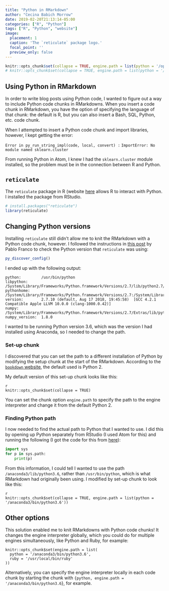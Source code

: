 ```yaml
---
title: "Python in RMarkdown"
author: "Cecina Babich Morrow"
date: 2019-02-20T21:13:14-05:00
categories: ["R", "Python"]
tags: ["R", "Python", "website"]
image:
  placement: 1
  caption: 'The `reticulate` package logo.'
  focal_point: ''
  preview_only: false
---
```


```r
knitr::opts_chunk$set(collapse = TRUE, engine.path = list(python = '/opt/anaconda3/bin/python'))
# knitr::opts_chunk$set(collapse = TRUE, engine.path = list(python = '/usr/local/bin/python3.7'))
```

## Using Python in RMarkdown

In order to write blog posts using Python code, I wanted to figure out a way to include Python code chunks in RMarkdowns. When you insert a code chunk in RMarkdown, you have the option of specifying the language of that chunk: the default is R, but you can also insert a Bash, SQL, Python, etc. code chunk.

When I attempted to insert a Python code chunk and import libraries, however, I kept getting the error:

`Error in py_run_string_impl(code, local, convert) : `
`  ImportError: No module named sklearn.cluster`

From running Python in Atom, I knew I had the `sklearn.cluster` module installed, so the problem must be in the connection between R and Python.

## `reticulate`

The `reticulate` package in R (website [here](https://rstudio.github.io/reticulate/index.html) allows R to interact with Python. I installed the package from RStudio.

```r
# install.packages("reticulate")
library(reticulate)
```

## Changing Python versions

Installing `reticulate` still didn't allow me to knit the RMarkdown with a Python code chunk, however. I followed the instructions in [this post](https://rstudio-pubs-static.s3.amazonaws.com/397064_bd288708515c4b71a6e78dfe91b8bb99.html) by Pablo Franco to check the Python version that `reticulate` was using:

```r
py_discover_config()
```

I ended up with the following output:

```
python:         /usr/bin/python
libpython:      /System/Library/Frameworks/Python.framework/Versions/2.7/lib/python2.7/config/libpython2.7.dylib
pythonhome:     /System/Library/Frameworks/Python.framework/Versions/2.7:/System/Library/Frameworks/Python.framework/Versions/2.7
version:        2.7.10 (default, Aug 17 2018, 19:45:58)  [GCC 4.2.1 Compatible Apple LLVM 10.0.0 (clang-1000.0.42)]
numpy:          /System/Library/Frameworks/Python.framework/Versions/2.7/Extras/lib/python/numpy
numpy_version:  1.8.0
```

I wanted to be running Python version 3.6, which was the version I had installed using Anaconda, so I needed to change the path.

### Set-up chunk

I discovered that you can set the path to a different installation of Python by modifying the setup chunk at the start of the RMarkdown. According to the [`bookdown` website](https://bookdown.org/yihui/rmarkdown/language-engines.html), the default used is Python 2.

My default version of this set-up chunk looks like this:
```
{r setup, include=FALSE}
knitr::opts_chunk$set(collapse = TRUE)
```
You can set the chunk option `engine.path` to specify the path to the engine interpreter and change it from the default Python 2.

### Finding Python path

I now needed to find the actual path to Python that I wanted to use. I did this by opening up Python separately from RStudio (I used Atom for this) and running the following (I got the code for this from [here](https://www.dummies.com/programming/python/how-to-find-path-information-in-python/)):

```python
import sys
for p in sys.path:
    print(p)
```

From this information, I could tell I wanted to use the path `/anaconda3/lib/python3.6`, rather than `/usr/bin/python`, which is what RMarkdown had originally been using. I modified by set-up chunk to look like this:

```
{r setup, include=FALSE}
knitr::opts_chunk$set(collapse = TRUE, engine.path = list(python = '/anaconda3/bin/python3.6'))
```

## Other options

This solution enabled me to knit RMarkdowns with Python code chunks! It changes the engine interpreter globally, which you could do for multiple engines simultaneously, like Python and Ruby, for example:

```
knitr::opts_chunk$set(engine.path = list(
  python = '/anaconda3/bin/python3.6',
  ruby = '/usr/local/bin/ruby'
))
```
Alternatively, you can specify the engine interpreter locally in each code chunk by starting the chunk with `{python, engine.path = '/anaconda3/bin/python3.6`}, for example.

